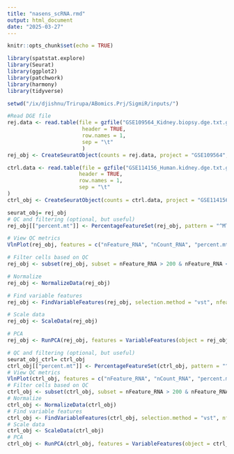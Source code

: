 ```yaml
---
title: "nasens_scRNA.rmd"
output: html_document
date: "2025-03-27"
---
```

```r
knitr::opts_chunk$set(echo = TRUE)
```

```r
library(spatstat.explore)
library(Seurat)
library(ggplot2)
library(patchwork)
library(harmony)
library(tidyverse)

setwd("/ix/djishnu/Trirupa/ABomics.Prj/SigmiR/inputs/")
```

```r
#Read DGE file
rej.data <- read.table(file = gzfile("GSE109564_Kidney.biopsy.dge.txt.gz"), 
                        header = TRUE, 
                        row.names = 1, 
                        sep = "\t" 
                        )
rej_obj <- CreateSeuratObject(counts = rej.data, project = "GSE109564", min.cells = 50, min.features = 200)

ctrl.data <- read.table(file = gzfile("GSE114156_Human.kidney.dge.txt.gz"), 
                       header = TRUE, 
                       row.names = 1, 
                       sep = "\t" 
)
ctrl_obj <- CreateSeuratObject(counts = ctrl.data, project = "GSE114156", min.cells = 50, min.features = 200)
```

```r
seurat_obj= rej_obj
# QC and filtering (optional, but useful)
rej_obj[["percent.mt"]] <- PercentageFeatureSet(rej_obj, pattern = "^MT-")

# View QC metrics
VlnPlot(rej_obj, features = c("nFeature_RNA", "nCount_RNA", "percent.mt"), ncol = 3)

# Filter cells based on QC
rej_obj <- subset(rej_obj, subset = nFeature_RNA > 200 & nFeature_RNA < 5000 & percent.mt < 10)

# Normalize
rej_obj <- NormalizeData(rej_obj)

# Find variable features
rej_obj <- FindVariableFeatures(rej_obj, selection.method = "vst", nfeatures = 2000)

# Scale data
rej_obj <- ScaleData(rej_obj)

# PCA
rej_obj <- RunPCA(rej_obj, features = VariableFeatures(object = rej_obj))

```

```r
# QC and filtering (optional, but useful)
seurat_obj_ctrl= ctrl_obj
ctrl_obj[["percent.mt"]] <- PercentageFeatureSet(ctrl_obj, pattern = "^MT-")
# View QC metrics
VlnPlot(ctrl_obj, features = c("nFeature_RNA", "nCount_RNA", "percent.mt"), ncol = 3)
# Filter cells based on QC
ctrl_obj <- subset(ctrl_obj, subset = nFeature_RNA > 200 & nFeature_RNA < 5000 & percent.mt < 10)
# Normalize
ctrl_obj <- NormalizeData(ctrl_obj)
# Find variable features
ctrl_obj <- FindVariableFeatures(ctrl_obj, selection.method = "vst", nfeatures = 2000)
# Scale data
ctrl_obj <- ScaleData(ctrl_obj)
# PCA
ctrl_obj <- RunPCA(ctrl_obj, features = VariableFeatures(object = ctrl_obj))
```

```r

```